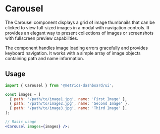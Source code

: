 
<Meta title="MDX|Carousel" component={Carousel} />

# Carousel

The Carousel component displays a grid of image thumbnails that can be clicked to view full-sized images in a modal with navigation controls. It provides an elegant way to present collections of images or screenshots with fullscreen preview capabilities.

The component handles image loading errors gracefully and provides keyboard navigation. It works with a simple array of image objects containing path and name information.

## Usage

```jsx
import { Carousel } from '@metrics-dashboard/ui';

const images = [
  { path: '/path/to/image1.jpg', name: 'First Image' },
  { path: '/path/to/image2.jpg', name: 'Second Image' },
  { path: '/path/to/image3.jpg', name: 'Third Image' },
];

// Basic usage
<Carousel images={images} />;
```

<ArgTypes of={Carousel} />
